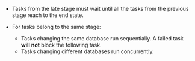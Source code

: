 - Tasks from the late stage must wait until all the tasks from the previous stage reach to the end state.

- For tasks belong to the same stage:

  - Tasks changing the same database run sequentially. A failed task **will not** block the following task.
  - Tasks changing different databases run concurrently.

